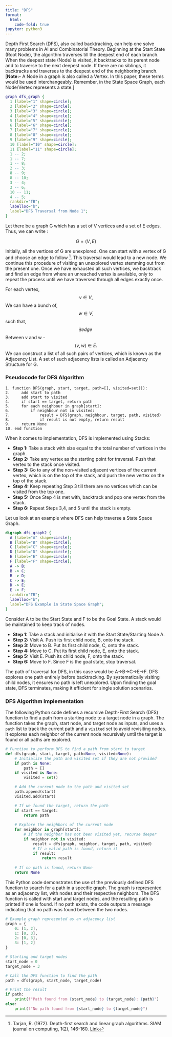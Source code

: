 ```yaml
---
title: "DFS"
format:
  html:
    code-fold: true
jupyter: python3
---
```


<!-- Google tag (gtag.js) -->
<script async src="https://www.googletagmanager.com/gtag/js?id=G-43XXVJQ0JD"></script>
<script>
  window.dataLayer = window.dataLayer || [];
  function gtag(){dataLayer.push(arguments);}
  gtag('js', new Date());

  gtag('config', 'G-43XXVJQ0JD');
</script>

Depth First Search (DFS), also called backtracking, can help one solve many problems in AI and Combinatorial Theory. Beginning at the Start State (Root Node), the algorithm traverses till the deepest end of each branch. When the deepest state (Node) is visited, it backtracks to its parent node and to traverse to the next deepest node. If there are no siblings, it backtracks and traverses to the deepest end of the neighboring branch. [**Note:-** A Node in a graph is also called a Vertex. In this paper, these terms would be used interchangeably. Remember, in the State Space Graph, each Node/Vertex represents a state.]

```dot
graph dfs_graph {
  1 [label="1" shape=circle];
  2 [label="2" shape=circle];
  3 [label="3" shape=circle];
  4 [label="4" shape=circle];
  5 [label="5" shape=circle];
  6 [label="6" shape=circle];
  7 [label="7" shape=circle];
  8 [label="8" shape=circle];
  9 [label="9" shape=circle];
  10 [label="10" shape=circle];
  11 [label="11" shape=circle];
  1 -- 2;
  1 -- 7;
  1 -- 8;
  2 -- 3;
  8 -- 9;
  8 -- 10;
  3 -- 4;
  3 -- 6;
  10 -- 11;
  4 -- 5;
  rankdir="TB"; 
  labelloc="b";
  label="DFS Traversal from Node 1";
}
```

Let there be a graph G which has a set of V vertices and a set of E edges. Thus, we can write : 

$$ G = (V,E) $$

Initially, all the vertices of G are unexplored. One can start with a vertex of G and choose an edge to follow [^1]. This traversal would lead to a new node. We continue this procedure of visiting an unexplored vertex stemming out from the present one. Once we have exhausted all such vertices, we backtrack and find an edge from where an unreached vertex is available, only to repeat the process until we have traversed through all edges exactly once. 

For each vertex, $$ v \in V, $$ We can have a bunch of, $$ w \in V, $$ such that, $$ \exists edge\ $$ Between v and w - $$ (v, w) \in E. $$ We can construct a list of all such pairs of vertices, which is known as the Adjacency List. A set of such adjacency lists is called an Adjacency Structure for G.

### Pseudocode for DFS Algorithm

```plaintext
1. function DFS(graph, start, target, path=[], visited=set()):
2.     add start to path
3.     add start to visited
4.     if start == target, return path
5.     for each neighbour in graph[start]:
6.         if neighbour not in visited:
7.             result = DFS(graph, neighbour, target, path, visited)
8.             if result is not empty, return result
9.     return None
10. end function
```

When it comes to implementation, DFS is implemented using Stacks:

<ul>
  <li>**Step 1:** Take a stack with size equal to the total number of vertices in the graph.</li>
  <li>**Step 2:** Take any vertex as the starting point for traversal. Push that vertex to the stack once visited.</li>
  <li>**Step 3:** Go to any of the non-visited adjacent vertices of the current vertex, which is on the top of the stack, and push the new vertex on the top of the stack.</li>
  <li>**Step 4:** Keep repeating Step 3 till there are no vertices which can be visited from the top one.</li>
  <li>**Step 5:** Once Step 4 is met with, backtrack and pop one vertex from the stack.</li>
  <li>**Step 6:** Repeat Steps 3,4, and 5 until the stack is empty.</li>
</ul>

Let us look at an example where DFS can help traverse a State Space Graph.

```dot
digraph dfs_graph2 {
  A [label="A" shape=circle];
  B [label="B" shape=circle];
  C [label="C" shape=circle];
  D [label="D" shape=circle];
  E [label="E" shape=circle];
  F [label="F" shape=circle];
  A -> B;
  B -> C;
  B -> D;
  C -> E;
  D -> E;
  E -> F;
  rankdir="TB"; 
  labelloc="b";
  label="DFS Example in State Space Graph";
}
```

Consider A to be the Start State and F to be the Goal State. A stack would be maintained to keep track of nodes.

<ul>
  <li>**Step 1:** Take a stack and initialise it with the Start State/Starting Node A.</li>
  <li>**Step 2:** Visit A. Push its first child node, B, onto the stack.</li>
  <li>**Step 3:** Move to B. Put its first child node, C, onto the stack.</li>
  <li>**Step 4:** Move to C. Put its first child node, E, onto the stack.</li>
  <li>**Step 5:** Visit E. Push its child node, F, onto the stack.</li>
  <li>**Step 6:** Move to F. Since F is the goal state, stop traversal.</li>
</ul>

The path of traversal for DFS, in this case would be A→B→C→E→F. DFS explores one path entirely before backtracking. By systematically visiting child nodes, it ensures no path is left unexplored. Upon finding the goal state, DFS terminates, making it efficient for single solution scenarios. 

### DFS Algorithm Implementation

The following Python code defines a recursive Depth-First Search (DFS) function to find a path from a starting node to a target node in a graph. The function takes the graph, start node, and target node as inputs, and uses a `path` list to track the current path and a `visited` set to avoid revisiting nodes. It explores each neighbor of the current node recursively until the target is found or all paths are explored.

```python
# Function to perform DFS to find a path from start to target
def dfs(graph, start, target, path=None, visited=None):
    # Initialize the path and visited set if they are not provided
    if path is None:
        path = []
    if visited is None:
        visited = set()

    # Add the current node to the path and visited set
    path.append(start)
    visited.add(start)

    # If we found the target, return the path
    if start == target:
        return path
    
    # Explore the neighbors of the current node
    for neighbor in graph[start]:
        # If the neighbor has not been visited yet, recurse deeper
        if neighbor not in visited:
            result = dfs(graph, neighbor, target, path, visited)
            # If a valid path is found, return it
            if result:
                return result
    
    # If no path is found, return None
    return None
```

This Python code demonstrates the use of the previously defined DFS function to search for a path in a specific graph. The graph is represented as an adjacency list, with nodes and their respective neighbors. The DFS function is called with start and target nodes, and the resulting path is printed if one is found. If no path exists, the code outputs a message indicating that no path was found between the two nodes.

```python
# Example graph represented as an adjacency list
graph = {
    0: [1, 2],
    1: [0, 3],
    2: [0, 3],
    3: [1, 2]
}

# Starting and target nodes
start_node = 0
target_node = 3

# Call the DFS function to find the path
path = dfs(graph, start_node, target_node)

# Print the result
if path:
    print(f"Path found from {start_node} to {target_node}: {path}")
else:
    print(f"No path found from {start_node} to {target_node}")
```

[^1]: Tarjan, R. (1972). Depth-first search and linear graph algorithms. SIAM journal on computing, 1(2), 146-160. [Link](https://epubs.siam.org/doi/10.1137/0201010)
